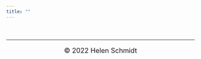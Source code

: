 ```yaml
---
title: ""
---
```


<font size="4">

&nbsp;
<!-- add line to divide content from footer -->
<hr />

<p style="text-align: center;">
© 2022 Helen Schmidt
</p>
<!-- Add icon library -->
<link rel="stylesheet" href="https://cdnjs.cloudflare.com/ajax/libs/font-awesome/4.7.0/css/font-awesome.min.css">

<link rel="stylesheet" href="https://use.fontawesome.com/releases/v5.8.1/css/all.css" integrity="sha384-50oBUHEmvpQ+1lW4y57PTFmhCaXp0ML5d60M1M7uH2+nqUivzIebhndOJK28anvf" crossorigin="anonymous">

<link rel="stylesheet" href="https://cdn.rawgit.com/jpswalsh/academicons/master/css/academicons.min.css">

<font size="6">

<!-- Add icons from font awesome -->
<p style="text-align: center;">
    <a href="https://github.com/hschmidt12" target="_blank" class="fab fa-github" style="color:Tomato"></a>
    <a href="https://twitter.com/_helenschmidt_" target="_blank" class="fab fa-twitter" style="color:Tomato"></a>
    <a href="https://www.linkedin.com/in/helen-schmidt-03b508131/" target="_blank" class="fab fa-linkedin" style="color:Tomato"></a>
</p>
</font>